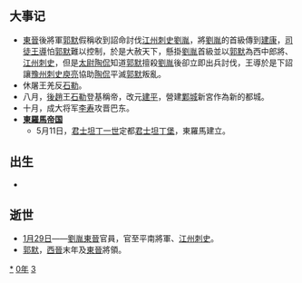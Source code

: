 {{yearTOC|330|成汉'''[[玉衡|玉衡]]二十年'''；东晋'''[[咸和_(晋成帝)|咸和]]五年'''；前凉'''[[建兴_(晋愍帝)|建兴]]十八年'''；后赵'''[[太和_(石勒)|太和]]三年'''，'''[[建平_(石勒)|建平]]元年'''}}

== 大事记 ==
*[[東晉|東晉]]後將軍[[郭默|郭默]]假稱收到詔命討伐[[江州|江州]][[刺史|刺史]][[劉胤_(東晉)|劉胤]]，將[[劉胤_(東晉)|劉胤]]的首級傳到[[建康|建康]]，[[司徒|司徒]][[王導|王導]]怕[[郭默|郭默]]難以控制，於是大赦天下，懸掛[[劉胤_(東晉)|劉胤]]首級並以[[郭默|郭默]]為西中郎將、[[江州|江州]][[刺史|刺史]]，但是[[太尉|太尉]][[陶侃|陶侃]]知道[[郭默|郭默]]擅殺[[劉胤_(東晉)|劉胤]]後卻立即出兵討伐，王導於是下詔讓[[豫州|豫州]][[刺史|刺史]][[庾亮|庾亮]]協助[[陶侃|陶侃]]平滅[[郭默|郭默]]叛亂。
*休屠王羌反[[石勒|石勒]]。
*八月，[[後趙|後趙]]王[[石勒|石勒]]登基稱帝，改元[[建平_(石勒)|建平]]，營建[[鄴城|鄴城]]新宮作為新的都城。
*十月，成大将军[[李寿|李寿]]攻晋巴东。
*'''[[東羅馬帝国|東羅馬帝国]]'''
**5月11日，[[君士坦丁一世|君士坦丁一世]]定都[[君士坦丁堡|君士坦丁堡]]，東羅馬建立。

== 出生 ==
*

== 逝世 ==
{{Wikisource year mention}}
*[[1月29日|1月29日]]——[[劉胤_(東晉)|劉胤]][[東晉|東晉]]官員，官至平南將軍、[[江州|江州]][[刺史|刺史]]。
*[[郭默|郭默]]，[[西晉|西晉]]末年及[[東晉|東晉]]將領。

[[Category:330年|*]]
[[Category:330年代|0年]]
[[Category:4世纪各年|3]]